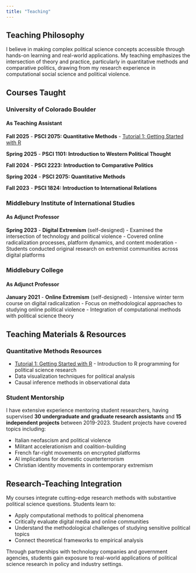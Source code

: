 ```yaml
---
title: "Teaching"
---
```


## Teaching Philosophy

I believe in making complex political science concepts accessible through hands-on learning and real-world applications. My teaching emphasizes the intersection of theory and practice, particularly in quantitative methods and comparative politics, drawing from my research experience in computational social science and political violence.

## Courses Taught

### University of Colorado Boulder

#### As Teaching Assistant

**Fall 2025** - **PSCI 2075: Quantitative Methods** - [Tutorial 1: Getting Started with R](/tutorial1.qmd)

**Spring 2025** - **PSCI 1101: Introduction to Western Political Thought**

**Fall 2024** - **PSCI 2223: Introduction to Comparative Politics**

**Spring 2024** - **PSCI 2075: Quantitative Methods**

**Fall 2023** - **PSCI 1824: Introduction to International Relations**

### Middlebury Institute of International Studies

#### As Adjunct Professor

**Spring 2023** - **Digital Extremism** (self-designed) - Examined the intersection of technology and political violence - Covered online radicalization processes, platform dynamics, and content moderation - Students conducted original research on extremist communities across digital platforms

### Middlebury College

#### As Adjunct Professor

**January 2021** - **Online Extremism** (self-designed) - Intensive winter term course on digital radicalization - Focus on methodological approaches to studying online political violence - Integration of computational methods with political science theory

## Teaching Materials & Resources

### Quantitative Methods Resources

-   [Tutorial 1: Getting Started with R](/tutorial1.qmd) - Introduction to R programming for political science research
-   Data visualization techniques for political analysis
-   Causal inference methods in observational data

### Student Mentorship

I have extensive experience mentoring student researchers, having supervised **30 undergraduate and graduate research assistants** and **15 independent projects** between 2019-2023. Student projects have covered topics including:

-   Italian neofascism and political violence
-   Militant accelerationism and coalition-building
-   French far-right movements on encrypted platforms
-   AI implications for domestic counterterrorism
-   Christian identity movements in contemporary extremism

## Research-Teaching Integration

My courses integrate cutting-edge research methods with substantive political science questions. Students learn to:

-   Apply computational methods to political phenomena
-   Critically evaluate digital media and online communities
-   Understand the methodological challenges of studying sensitive political topics
-   Connect theoretical frameworks to empirical analysis

Through partnerships with technology companies and government agencies, students gain exposure to real-world applications of political science research in policy and industry settings.